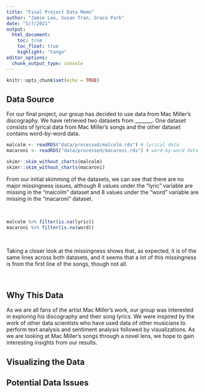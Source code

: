 ```yaml
---
title: "Final Project Data Memo"
author: "Jamie Lee, Susan Tran, Grace Park"
date: "5/7/2021"
output: 
  html_document:
    toc: true
    toc_float: true
    highlight: "tango"
editor_options: 
  chunk_output_type: console
---
```


```r
knitr::opts_chunk$set(echo = TRUE)
```

## Data Source

For our final project, our group has decided to use data from Mac Miller's discography. We have retrieved two datasets from \_\_\_\_\_\_\_. One dataset consists of lyrical data from Mac Miller's songs and the other dataset contains word-by-word data.

```r
malcolm <- readRDS("data/processed/malcolm.rds") # lyrical data
macaroni <- readRDS("data/processed/macaroni.rds") # word-by-word data

skimr::skim_without_charts(malcolm)
skimr::skim_without_charts(macaroni)
```

From our initial skimming of the datasets, we can see that there are no major missingness issues, although 8 values under the "lyric" variable are missing in the "malcolm" dataset and 8 values under the "word" variable are missing in the "macaroni" dataset.

<br>

```r
malcolm %>% filter(is.na(lyric))
macaroni %>% filter(is.na(word))
```

<br>

Taking a closer look at the missingness shows that, as expected, it is of the same lines across both datasets, and it seems that a lot of this missingness is from the first line of the songs, though not all.

<br>

## Why This Data

As we are all fans of the artist Mac Miller's work, our group was interested in exploring his discography and their song lyrics. We were inspired by the work of other data scientists who have used data of other musicians to perform text analysis and sentiment analysis followed by visualizations. As we are looking at Mac Miller's songs through a novel lens, we hope to gain interesting insights from our results.

## Visualizing the Data

## Potential Data Issues
